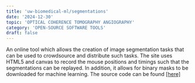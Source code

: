```yaml
---
title: 'uw-biomedical-ml/segmentations'
date: '2024-12-30'
topic: 'OPTICAL COHERENCE TOMOGRAPHY ANGIOGRAPHY'
category: 'OPEN-SOURCE SOFTWARE TOOLS'
draft: false
---
```


An online tool which allows the creation of image segmentation tasks that can be used to crowdsource and distribute such tasks.
The site uses HTML5 and canvas to record the mouse positions and timings such that the segmentations can be replayed.
In addition, it allows for binary masks to be downloaded for machine learning.
The source code can be found <a className="text-primary-400 underline" target="_blank" href="https://github.com/uw-biomedical-ml/segmentations">[here]</a>

